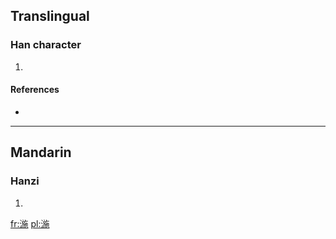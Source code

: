 ==Translingual==

===Han character===
{{Han char|rn=85|rad=水|as=09|sn=12|four=3811<sub>2</sub>|canj=水卜尸木 (EYSD), X水卜尸木 (XEYSD)}}

# {{defn|Han|sort=水09}}

====References====
* {{Han ref|kx=0637.260|dkj=17855|hdz=31685.010|uh=6E64|ud=28260|bh=DA4F|bd=55887}}

----

==Mandarin==

===Hanzi===
{{cmn-hanzi|pin=[[jú]] ([[ju2]]), [[shī]] ([[shi1]])|wg=chü<sup>2</sup>, shih<sup>1</sup>}}

# {{defn|Mandarin|sort=水09}}

[[fr:湤]]
[[pl:湤]]